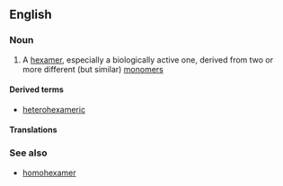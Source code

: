 ==English==

===Noun===
{{en-noun}}

# {{context|chemistry|biochemistry}} A [[hexamer]], especially a biologically active one, derived from two or more different (but similar) [[monomer]]s

====Derived terms====
* [[heterohexameric]]

====Translations====
{{trans-top|hexamer}}
{{trans-mid}}
{{trans-bottom}}

===See also===
*[[homohexamer]]